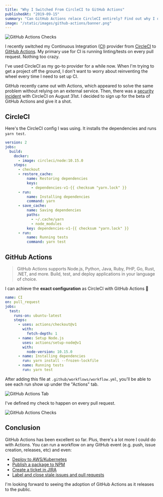 ```yaml
---
title: "Why I Switched From CircleCI to GitHub Actions"
publishedAt: "2019-09-15"
summary: "Can GitHub Actions relace CircleCI entirely? Find out why I decided to switch CI/CD providers to GitHub Actions."
image: "/static/images/github-actions/banner.png"
---
```


![GitHub Actions Checks](/static/images/github-actions/banner.png)

I recently switched my Continuous Integration ([CI](https://en.wikipedia.org/wiki/Continuous_integration))
provider from [CircleCI](https://circleci.com/) to [GitHub Actions](https://github.com/features/actions).
My primary use for CI is running linting/tests on every pull request. Nothing too crazy.

I've used CircleCI as my go-to provider for a while now. When I'm trying to get a project off the ground,
I don't want to worry about reinventing the wheel every time I need to set up CI.

GitHub recently came out with Actions, which appeared to solve the same problem without relying on an external service.
Then, there was a [security incident](https://support.circleci.com/hc/en-us/articles/360034852194-Security-Incident-on-8-31-2019-Details-and-FAQs-) with CircleCI on August 31st.
I decided to sign up for the beta of GitHub Actions and give it a shot.

## CircleCI

Here's the CircleCI config I was using. It installs the dependencies and runs `yarn test`.

```yml
version: 2
jobs:
  build:
    docker:
      - image: circleci/node:10.15.0
    steps:
      - checkout
      - restore_cache:
          name: Restoring dependencies
          keys:
            - dependencies-v1-{{ checksum "yarn.lock" }}
      - run:
          name: Installing dependencies
          command: yarn
      - save_cache:
          name: Saving dependencies
          paths:
            - ~/.cache/yarn
            - node_modules
          key: dependencies-v1-{{ checksum "yarn.lock" }}
      - run:
          name: Running tests
          command: yarn test
```

## GitHub Actions

> GitHub Actions supports Node.js, Python, Java, Ruby, PHP, Go, Rust, .NET, and more. Build, test, and deploy applications in your language of choice.

I can achieve the **exact configuration** as CircleCI with GitHub Actions 🎉

```yml:.github/workflows/workflow.yml
name: CI
on: pull_request
jobs:
  test:
    runs-on: ubuntu-latest
    steps:
      - uses: actions/checkout@v1
        with:
          fetch-depth: 1
      - name: Setup Node.js
        uses: actions/setup-node@v1
        with:
          node-version: 10.15.0
      - name: Installing dependencies
        run: yarn install --frozen-lockfile
      - name: Running tests
        run: yarn test
```

After adding this file at `.github/workflows/workflow.yml`, you'll be able to see each run show up under the "Actions" tab.

![GitHub Actions Tab](/static/images/github-actions/actions-tab.png)

I've defined my check to happen on every pull request.

![GitHub Actions Checks](/static/images/github-actions/checks.png)

## Conclusion

GitHub Actions has been excellent so far. Plus, there's a lot more I could do with Actions.
You can run a workflow on any GitHub event (e.g. push, issue creation, releases, etc) and even:

- [Deploy to AWS/Kubernetes](https://github.com/actions/aws)
- [Publish a package to NPM](https://github.com/actions/npm)
- [Create a ticket in JIRA](https://github.com/atlassian/gajira)
- [Label and close stale issues and pull requests](https://github.com/actions/stale)

I'm looking forward to seeing the adoption of GitHub Actions as it releases to the public.
